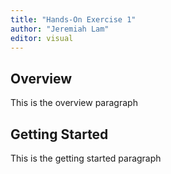 ```yaml
---
title: "Hands-On Exercise 1"
author: "Jeremiah Lam"
editor: visual
---
```


## Overview

This is the overview paragraph

## Getting Started

This is the getting started paragraph
